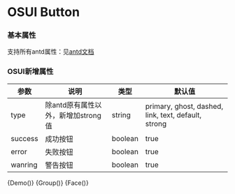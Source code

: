 
<Meta title="Button" component={Demo} />

# OSUI Button

### 基本属性

支持所有antd属性：见[antd文档](https://ant.design/components/button-cn/#API)

### OSUI新增属性

| 参数 | 说明 | 类型 | 默认值
| --- | --- | --- | --- |
| type | 除antd原有属性以外，新增加strong值 | string | primary, ghost, dashed, link, text, default, strong |
| success | 成功按钮 | boolean | true |
| error | 失败按钮 | boolean | true |
| wanring | 警告按钮 | boolean | true |

<Preview>
  <Story name="Demo">
        {Demo()}
  </Story>
</Preview>

<Preview>
  <Story name="Group">
        {Group()}
  </Story>
</Preview>

<Preview>
  <Story name="Face">
        {Face()}
  </Story>
</Preview>
